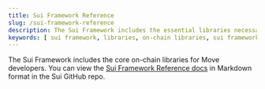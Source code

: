 ```yaml
---
title: Sui Framework Reference
slug: /sui-framework-reference
description: The Sui Framework includes the essential libraries necessary for developing Move packages.
keywords: [ sui framework, libraries, on-chain libraries, sui framework reference ]
---
```


The Sui Framework includes the core on-chain libraries for Move developers. You can view the [Sui Framework Reference docs](https://github.com/MystenLabs/sui/tree/main/crates/sui-framework/docs) in Markdown format in the Sui GitHub repo.
